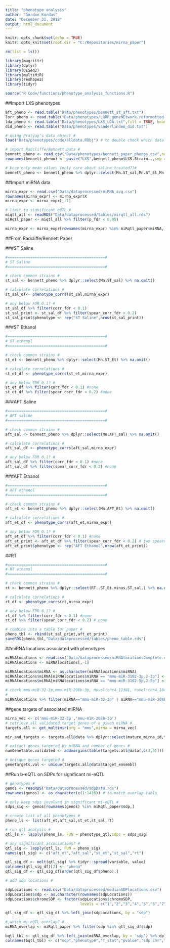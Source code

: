 ---
title: "phenotype analysis"
author: "Gordon Kordas"
date: "December 31, 2018"
output: html_document
---


```{r setup, include=FALSE}
knitr::opts_chunk$set(echo = TRUE)
knitr::opts_knit$set(root.dir = "C:/Repositories/mirna_paper")

rm(list = ls())

library(magrittr)
library(dplyr)
library(DESeq2)
library(multiMiR)
library(reshape2)
library(tidyr)
```

```{r, source_func, echo=FALSE}
source("R Code/functions/phenotype_analysis_functions.R")
```

##Import LXS phenotypes

```{r, import, echo = FALSE,eval = FALSE}
aft_pheno <- read.table("Data/phenotypes/bennett_st_aft.txt")
lorr_pheno <- read.table("Data/phenotypes/LORR.geneNEtwork.reformatted.txt")
lda_pheno <- read.table("Data/phenotypes/LXS_LDA.txt",fill = TRUE, header = TRUE)  #line 22 did not have 17 elements
did_pheno <- read.table("Data/phenotypes/vanderlinden_did.txt")

# using Pratyay's data object #
load("Data/phenotypes/code/alldata.RObj") # to double check which data to use for analysis
```

```{r,echo = FALSE}
# import Radcliffe/Bennett Data #
bennett_pheno <- read.csv("Data/phenotypes/bennett_paper_phenos.csv",na.strings = "x")
rownames(bennett_pheno) <- paste("LXS",bennett_pheno$LXS.Strain..,sep = "")

# keep only mean values (only care about saline treated?)#
bennett_pheno <- bennett_pheno %>% dplyr::select(Mn.ST_sal,Mn.ST_Et,Mn.AFT_sal,Mn.AFT_Et,RT..ST_Et.minus.ST_sal.)
```

##Import miRNA data

```{r, echo=FALSE}
mirna_expr <- read.csv("Data/dataprocessed/miRNA_avg.csv")
rownames(mirna_expr) <- mirna_expr$X
mirna_expr <- mirna_expr[,-1]

# limit to significant eQTL #
miqtl_all <- readRDS("Data/dataprocessed/tables/mirqtl_all.rds")
miRqtl_paper <- miqtl_all %>% filter(p_fdr < 0.05)

mirna_expr <- mirna_expr[rownames(mirna_expr) %in% miRqtl_paper$miRNA,]
```

##From Radcliffe/Bennett Paper

###ST Saline

```{r,echo = FALSE}
#===========================================#
# ST Saline                                      
#===========================================#

# check common strains #
st_sal <- bennett_pheno %>% dplyr::select(Mn.ST_sal) %>% na.omit()

# calculate correlations #
st_sal_df<- phenotype_corrs(st_sal,mirna_expr)

# any below FDR 0.1? #
st_sal_df %>% filter(corr_fdr < 0.1)
st_sal_print <- st_sal_df %>% filter(spear_corr_fdr < 0.2)
st_sal_print$phenotype <- rep("ST Saline",nrow(st_sal_print))
```

###ST Ethanol

```{r,echo = FALSE}
#===========================================#
# ST ethanol                                     
#===========================================#

# check common strains #
st_et <- bennett_pheno %>% dplyr::select(Mn.ST_Et) %>% na.omit()

# calculate correlations #
st_et_df <- phenotype_corrs(st_et,mirna_expr)

# any below FDR 0.1? #
st_et_df %>% filter(corr_fdr < 0.1) #none
st_et_df %>% filter(spear_corr_fdr < 0.2) #none
```

###AFT Saline

```{r,echo = FALSE}
#===========================================#
# AFT saline                                   
#===========================================#

# check common strains #
aft_sal <- bennett_pheno %>% dplyr::select(Mn.AFT_sal) %>% na.omit()

# calculate correlations #
aft_sal_df <- phenotype_corrs(aft_sal,mirna_expr)

# any below FDR 0.1? #
aft_sal_df %>% filter(corr_fdr < 0.1) #none
aft_sal_df %>% filter(spear_corr_fdr < 0.2) #none
```

###AFT Ethanol

```{r,echo = FALSE}
#===========================================#
# AFT ethanol                                  
#===========================================#

# check common strains #
aft_et <- bennett_pheno %>% dplyr::select(Mn.AFT_Et) %>% na.omit()

# calculate correlations #
aft_et_df <- phenotype_corrs(aft_et,mirna_expr)

# any below FDR 0.1? #
aft_et_df %>% filter(corr_fdr < 0.1) #none
aft_et_print <- aft_et_df %>% filter(spear_corr_fdr < 0.2) # two spearman below FDR of 0.2
aft_et_print$phenotype <- rep("AFT Ethanol",nrow(aft_et_print))
```

##RT

```{r,echo = FALSE}
#===========================================#
# RT ethanol                                  
#===========================================#

# check common strains #
rt <- bennett_pheno %>% dplyr::select(RT..ST_Et.minus.ST_sal.) %>% na.omit()

# calculate correlations #
rt_df <- phenotype_corrs(rt,mirna_expr)

# any below FDR 0.1? #
rt_df %>% filter(corr_fdr < 0.1) #none
rt_df %>% filter(spear_corr_fdr < 0.2) # none
```

```{r,echo = FALSE}
# combine into a table for paper #
pheno_tbl <- rbind(st_sal_print,aft_et_print)
saveRDS(pheno_tbl,"Data/dataprocessed/tables/pheno_table.rds")
```

##miRNA locations associated with phenotypes 

```{r,echo = FALSE}
miRNAlocations <- read.csv("Data/dataprocessed/miRNAlocationsComplete.csv")
miRNAlocations <- miRNAlocations[,-1]

miRNAlocations$miRNA <- as.character(miRNAlocations$miRNA)
miRNAlocations$miRNA[miRNAlocations$miRNA == "mmu-miR-3102-3p.2-3p"] <- "mmu-miR-3102-3p-2-3p" # check what is going on with the naming here
miRNAlocations$miRNA[miRNAlocations$miRNA == "mmu-miR-3102-5p.2-5p"] <- "mmu-miR-3102-5p-2-5p"

# check mmu-miR-32-3p,mmu-miR-208b-3p, novel:chr4_11381, novel:chr4_10452
#
miRNAlocations %>% filter(miRNA=="mmu-miR-32-3p" | miRNA=="mmu-miR-208b-3p" | miRNA=="novel:chr4_11381" |miRNA=="novel:chr4_10452")
```

##gene targets of associated miRNA

```{r,echo=FALSE}
mirna_vec <- c('mmu-miR-32-3p','mmu-miR-208b-3p')
# retrieve all validated target genes of a given miRNA #
targets.all <- get_multimir(org = "mmu",mirna = mirna_vec)

mir_and_targets <- targets.all@data %>% dplyr::select(mature_mirna_id,target_symbol,target_ensembl) %>% distinct()

# extract genes targeted by miRNA and number of genes #
numGeneTable.validated <- addmargins(table(targets.all@data[,c(3,6)]))

# unisque genes targeted #
geneTargets.val <- unique(targets.all@data$target_ensembl)

```

##Run b-eQTL on SDPs for significant mi-eQTL

```{r,echo = FALSE}
# genotypes #
genos <- readRDS("Data/dataprocessed/sdpData.rds")
rownames(genos) <- as.character(c(1:1416)) # to match overlap table

# only keep sdps involved in significant mi-eQTL #
sdps_sig <- genos[rownames(genos) %in% miRqtl_paper$sdp,]

# create list of all phenotypes #
pheno_ls <- list(aft_et,aft_sal,st_et,st_sal,rt)

# run qtl analysis #
qtl_ls <- lapply(pheno_ls, FUN = phenotype_qtl,sdps = sdps_sig)

# any significant associations? #
qtl_sig <- lapply(qtl_ls, FUN = pheno_sig)
names(qtl_sig) <- c("aft_et","aft_sal","st_et","st_sal","rt")

qtl_sig_df <- melt(qtl_sig) %>% tidyr::spread(variable, value)
colnames(qtl_sig_df)[2] <- "pheno"
qtl_sig_df <- qtl_sig_df[order(qtl_sig_df$pheno),]

# add sdp locations #

sdpLocations <- read.csv("Data/dataprocessed/medianSDPlocations.csv")
sdpLocations$sdp <- as.character(rownames(sdpLocations))
sdpLocations$chromoSDP <- factor(sdpLocations$chromoSDP,
                                 levels = c("1","2","3","4","5","6","7","8","9","10","11","12","13","14","15","16","17","18","19","x"))

qtl_sig_df <- qtl_sig_df %>% left_join(sdpLocations, by = "sdp")

# which mi-eQTL overlap? #
miRNA_overlap <- miRqtl_paper %>% filter(sdp %in% qtl_sig_df$sdp)

bqtl_tbl <- qtl_sig_df %>% left_join(miRNA_overlap, by = 'sdp') %>% dplyr::select(sdp,pheno,tstat,pval,chromoSDP,medianBpSDP,miRNA)
colnames(bqtl_tbl) <- c("sdp","phenotype","T_stat","pvalue","sdp chr","sdp loc","mieQTL miRNA")
```
